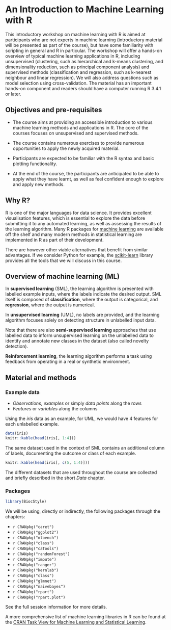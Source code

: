# An Introduction to Machine Learning with R

This introductory workshop on machine learning with R is aimed at
participants who are not experts in machine learning (introductory
material will be presented as part of the course), but have some
familiarity with scripting in general and R in particular. The
workshop will offer a hands-on overview of typical machine learning
applications in R, including unsupervised (clustering, such as
hierarchical and k-means clustering, and dimensionality reduction,
such as principal component analysis) and supervised methods (classification
and regression, such as k-nearest neighbour and linear regression). We will also address questions such as model selection using
cross-validation. The material has an important hands-on component and
readers should have a computer running R 3.4.1 or later.



## Objectives and pre-requisites

- The course aims at providing an accessible introduction to various
  machine learning methods and applications in R. The core of the
  courses focuses on unsupervised and supervised methods. 

- The course contains numerous exercises to provide numerous
  opportunities to apply the newly acquired material.
  
- Participants are expected to be familiar with the R syntax and basic
  plotting functionality.

- At the end of the course, the participants are anticipated to be
  able to apply what they have learnt, as well as feel confident
  enough to explore and apply new methods.

## Why R?

R is one of the major languages for data science. It provides
excellent visualisation features, which is essential to explore the
data before submitting it to any automated learning, as well as
assessing the results of the learning algorithm. Many R packages
for [machine learning](https://cran.r-project.org/) are available off
the shelf and many modern methods in statistical learning are
implemented in R as part of their development.

There are however other viable alternatives that benefit from similar
advantages. If we consider Python for example,
the [scikit-learn](http://scikit-learn.org/stable/index.html) library
provides all the tools that we will discuss in this course.

## Overview of machine learning (ML)

In **supervised learning** (SML), the learning algorithm is presented
with labelled example inputs, where the labels indicate the desired
output. SML itself is composed of **classification**, where the output
is categorical, and **regression**, where the output is numerical.

In **unsupervised learning** (UML), no labels are provided, and the
learning algorithm focuses solely on detecting structure in unlabelled
input data.

Note that there are also **semi-supervised learning** approaches that
use labelled data to inform unsupervised learning on the unlabelled
data to identify and annotate new classes in the dataset (also called
novelty detection). 

**Reinforcement learning**, the learning algorithm performs a task
using feedback from operating in a real or synthetic environment.

## Material and methods

### Example data

- *Observations*, *examples* or simply *data points* along the rows
- *Features* or *variables* along the columns

Using the *iris* data as an example, for UML, we would have 4 features
for each unlabelled example.

```r
data(iris)
knitr::kable(head(iris[, 1:4]))
```

The same dataset used in the context of SML contains an additional
column of labels, documenting the outcome or class of each example.

```r
knitr::kable(head(iris[, c(5, 1:4)]))
```

The different datasets that are used throughout the course are
collected and briefly described in the short *Data* chapter.

### Packages

```r
library(BiocStyle)
```


We will be using, directly or indirectly, the following packages
through the chapters:

- `r CRANpkg("caret")`
- `r CRANpkg("ggplot2")`
- `r CRANpkg("mlbench")`
- `r CRANpkg("class")`
- `r CRANpkg("caTools")`
- `r CRANpkg("randomForest")`
- `r CRANpkg("impute")`
- `r CRANpkg("ranger")`
- `r CRANpkg("kernlab")`
- `r CRANpkg("class")`
- `r CRANpkg("glmnet")`
- `r CRANpkg("naivebayes")`
- `r CRANpkg("rpart")`
- `r CRANpkg("rpart.plot")`

See the full session information for more details.

A more comprehensive list of machine learning libraries in R can be found at the [CRAN Task View for Machine Learning and Statistical Learning](https://cran.r-project.org/web/views/MachineLearning.html).
